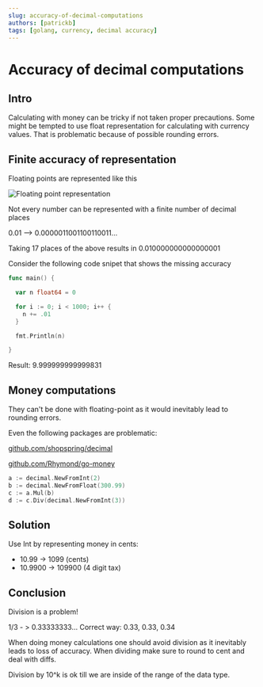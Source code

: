 ```yaml
---
slug: accuracy-of-decimal-computations
authors: [patrickb]
tags: [golang, currency, decimal accuracy]
---
```


# Accuracy of decimal computations

## Intro

Calculating with money can be tricky if not taken proper precautions. Some might be tempted to use float representation for calculating with currency values. That is problematic because of possible rounding errors.

## Finite accuracy of representation

Floating points are represented like this

![Floating point representation](floating_point_representation.webp)

Not every number can be represented with a finite number of decimal places

0.01 —> 0.0000011001100110011…

Taking 17 places of the above results in 0.010000000000000001

Consider the following code snipet that shows the missing accuracy

```go
func main() {

  var n float64 = 0

  for i := 0; i < 1000; i++ {
    n += .01
  }

  fmt.Println(n)

}
```

Result: 9.999999999999831

## Money computations

They can't be done with floating-point as it would inevitably lead to rounding errors.

Even the following packages are problematic:

[github.com/shopspring/decimal](https://github.com/shopspring/decimal)

[github.com/Rhymond/go-money](https://github.com/Rhymond/go-money)

```go
a := decimal.NewFromInt(2)
b := decimal.NewFromFloat(300.99)
c := a.Mul(b)
d := c.Div(decimal.NewFromInt(3))
```

## Solution

Use Int by representing money in cents:

- 10.99 -> 1099 (cents)
- 10.9900 -> 109900 (4 digit tax)

## Conclusion

Division is a problem!

1/3 - > 0.33333333…
Correct way: 0.33, 0.33, 0.34

When doing money calculations one should avoid division as it inevitably leads to loss of accuracy.
When dividing make sure to round to cent and deal with diffs.

Division by 10^k is ok till we are inside of the range of the data type.
